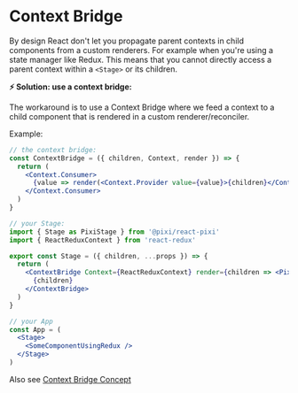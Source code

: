 # Context Bridge

By design React don't let you propagate parent contexts in child components from a custom renderers. For example when you're using a state manager like Redux.
This means that you cannot directly access a parent context within a `<Stage>` or its children.

**⚡️ Solution: use a context bridge:**

The workaround is to use a Context Bridge where we feed a context to a child component that is rendered in a custom renderer/reconciler.

Example:

```jsx
// the context bridge:
const ContextBridge = ({ children, Context, render }) => {
  return (
    <Context.Consumer>
      {value => render(<Context.Provider value={value}>{children}</Context.Provider>)}
    </Context.Consumer>
  )
}

// your Stage:
import { Stage as PixiStage } from '@pixi/react-pixi'
import { ReactReduxContext } from 'react-redux'

export const Stage = ({ children, ...props }) => {
  return (
    <ContextBridge Context={ReactReduxContext} render={children => <PixiStage {...props}>{children}</PixiStage>}>
      {children}
    </ContextBridge>
  )
}

// your App
const App = (
  <Stage>
    <SomeComponentUsingRedux />
  </Stage>
)
```

Also see [Context Bridge Concept](https://standard.ai/blog/introducing-standard-view-and-react-three-fiber-context-bridge/)
